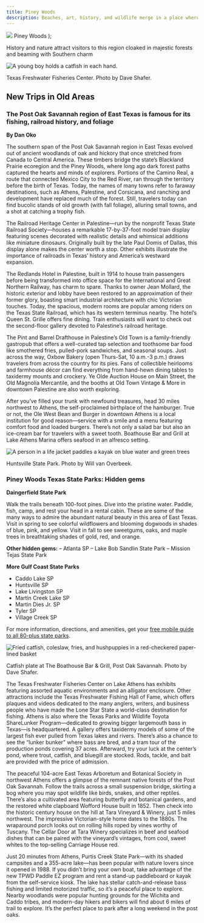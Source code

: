 ```yaml
---
title: Piney Woods
description: Beaches, art, history, and wildlife merge in a place where big-city sophistication meets seaside relaxation
---
```


  <span>
    <img class="region-title-map" src={`../images/map-piney-woods.png`}/>
    Piney Woods
  </span>
);

<PageDescription>

History and nature attract visitors to this region cloaked in majestic forests and beaming with Southern charm

</PageDescription>

![A young boy holds a catfish in each hand.](images/piney-woods-catfish-east-texas.jpg)
<Caption>Texas Freshwater Fisheries Center. Photo by Dave Shafer.</Caption>

<Row>

<Column colSm={12} colMd={6} colLg={8}>

## **New Trips in Old Areas**
### The Post Oak Savannah region of East Texas is famous for its fishing, railroad history, and foliage
**By Dan Oko**

The southern span of the Post Oak Savannah region in East Texas evolved out of ancient woodlands of oak and hickory that once stretched from Canada to Central America. These timbers bridge the state’s Blackland Prairie ecoregion and the Piney Woods, where long ago dark forest paths captured the hearts and minds of explorers. Portions of the Camino Real, a route that connected Mexico City to the Red River, ran through the territory before the birth of Texas. Today, the names of many towns refer to faraway destinations, such as Athens, Palestine, and Corsicana, and ranching and development have replaced much of the forest. Still, travelers today can find bucolic stands of old growth (with fall foliage), alluring small towns, and a shot at catching a trophy fish.

The Railroad Heritage Center in Palestine—run by the nonprofit Texas State Railroad Society—houses a remarkable 17-by-37-foot model train display featuring scenes decorated with realistic details and whimsical additions like miniature dinosaurs. Originally built by the late Paul Domis of Dallas, this display alone makes the center worth a stop. Other exhibits illustrate the importance of railroads in Texas’ history and America’s westward expansion.

The Redlands Hotel in Palestine, built in 1914 to house train passengers before being transformed into office space for the International and Great Northern Railway, has charm to spare. Thanks to owner Jean Mollard, the historic exterior and lobby have been restored to an approximation of their former glory, boasting smart industrial architecture with chic Victorian touches. Today, the spacious, modern rooms are popular among riders on the Texas State Railroad, which has its western terminus nearby. The hotel’s Queen St. Grille offers fine dining. Train enthusiasts will want to check out the second-floor gallery devoted to Palestine’s railroad heritage.

The Pint and Barrel Drafthouse in Palestine’s Old Town is a family-friendly gastropub that offers a well-curated tap selection and toothsome bar food like smothered fries, pulled-pork sandwiches, and seasonal soups. Just across the way, Oxbow Bakery (open Thurs-Sat, 10 a.m.-3 p.m.) draws travelers from across the country for its pies. Fans of collectible heirlooms and farmhouse décor can find everything from hand-hewn dining tables to taxidermy mounts and crockery. Ye Olde Auction House on Main Street, the Old Magnolia Mercantile, and the booths at Old Town Vintage & More in downtown Palestine are also worth exploring.

After you’ve filled your trunk with newfound treasures, head 30 miles northwest to Athens, the self-proclaimed birthplace of the hamburger. True or not, the Ole West Bean and Burger in downtown Athens is a local institution for good reason—service with a smile and a menu featuring comfort food and loaded burgers. There’s not only a salad bar but also an ice-cream bar for travelers with a sweet tooth. Boathouse Bar and Grill at Lake Athens Marina offers seafood in an alfresco setting.

</Column>

<Column colSm={12} colMd={2} colLg={4}>

![A person in a life jacket paddles a kayak on blue water and green trees](images/huntsville-state-park-piney-woods.jpg)
<Caption>Huntsville State Park. Photo by Will van Overbeek.</Caption>

### Piney Woods Texas State Parks: Hidden gems

**Daingerfield State Park**

Walk the trails beneath 100-foot pines. Dive into the pristine water. Paddle, fish, camp, and rest your head in a rental cabin. These are some of the many ways to admire the abundant natural beauty in this area of East Texas. Visit in spring to see colorful wildflowers and blooming dogwoods in shades of blue, pink, and yellow. Visit in fall to see sweetgums, oaks, and maple trees in breathtaking shades of gold, red, and orange.

**Other hidden gems:** 
– Atlanta SP
– Lake Bob Sandlin State Park 
– Mission Tejas State Park

**More Gulf Coast State Parks** 
- Caddo Lake SP
- Huntsville SP
- Lake Livingston SP
- Martin Creek Lake SP
- Martin Dies Jr. SP
- Tyler SP
- Village Creek SP

For more information, directions, and amenities, get your [free mobile guide to all 80-plus state parks](https://texasstateparks.org/app).

</Column>

</Row>

<Row>
<Column colSm={12} colMd={6} colLg={8}>

![Fried catfish, coleslaw, fries, and hushpuppies in a red-checkered paper-lined basket](images/catfish-plate-boathouse-bar-grill.jpg)
<Caption>Catfish plate at The Boathouse Bar & Grill, Post Oak Savannah. Photo by Dave Shafer.</Caption>

The Texas Freshwater Fisheries Center on Lake Athens has exhibits featuring assorted aquatic environments and an alligator enclosure. Other attractions include the Texas Freshwater Fishing Hall of Fame, which offers plaques and videos dedicated to the many anglers, writers, and business people who have made the Lone Star State a world-class destination for fishing. Athens is also where the Texas Parks and Wildlife Toyota ShareLunker Program—dedicated to growing bigger largemouth bass in Texas—is headquartered. A gallery offers taxidermy models of some of the largest fish ever pulled from Texas lakes and rivers. There’s also a chance to see the “lunker bunker” where bass are bred, and a tram tour of the production ponds covering 37 acres. Afterward, try your luck at the center’s pond, where trout, catfish, and bluegill are stocked. Rods, tackle, and bait are provided with the price of admission.

The peaceful 104-acre East Texas Arboretum and Botanical Society in northwest Athens offers a glimpse of the remnant native forests of the Post Oak Savannah. Follow the trails across a small suspension bridge, skirting a bog where you may spot wildlife like birds, snakes, and other reptiles. There’s also a cultivated area featuring butterfly and botanical gardens, and the restored white clapboard Wofford House built in 1852. Then check into the historic century house on the hill at Tara Vineyard & Winery, just 5 miles northwest. The impressive Victorian-style home dates to the 1880s. The wraparound porch looks out on rolling hills roped by vines worthy of Tuscany. The Cellar Door at Tara Winery specializes in beef and seafood dishes that can be paired with the vineyard’s vintages, from cool, sweet whites to the top-selling Carriage House red.

Just 20 minutes from Athens, Purtis Creek State Park—with its shaded campsites and a 355-acre lake—has been popular with nature lovers since it opened in 1988. If you didn’t bring your own boat, take advantage of the new TPWD Paddle EZ program and rent a stand-up paddleboard or kayak from the self-service kiosk. The lake has stellar catch-and-release bass fishing and limited motorized traffic, so it’s a peaceful place to explore. Nearby woodlands were popular hunting grounds for the Wichita and Caddo tribes, and modern-day hikers and bikers will find about 6 miles of trail to explore. It’s the perfect place to park after a long weekend in the post oaks.

</Column>
</Row>

<Row>
<Column colSm={12} colMd={6} colLg={8}>
<RegionListing title="Piney Woods" color="green" region="PINEY WOODS"/>
</Column>
</Row>

<!-- 
<FeatureCard
  title="Search all cities and listings in the Piney Woods"
  actionIcon="arrowRight"
  href="/things-to-do-in-texas?region=piney-woods"
  color="dark">

![Trees reflect against blue sky and clear water in a bayou](/images/piney-woods-view-all-listings.jpg)

</FeatureCard>
<Caption>Big Thicket National Preserve, 10 Mile Bayou. Photo by Will van Overbeek.</Caption>
-->